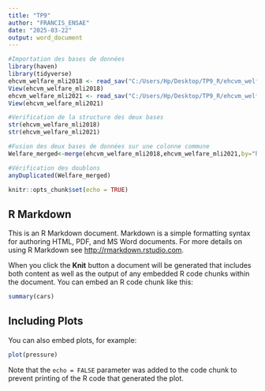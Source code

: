 ---
title: "TP9"
author: "FRANCIS_ENSAE"
date: "2025-03-22"
output: word_document
---
```{r}
#Importation des bases de données 
library(haven)
library(tidyverse)
ehcvm_welfare_mli2018 <- read_sav("C:/Users/Hp/Desktop/TP9_R/ehcvm_welfare_mli2018.sav")
View(ehcvm_welfare_mli2018)
ehcvm_welfare_mli2021 <- read_sav("C:/Users/Hp/Desktop/TP9_R/ehcvm_welfare_mli2021.sav")
View(ehcvm_welfare_mli2021)
```


```{r}
#Verification de la structure des deux bases
str(ehcvm_welfare_mli2018)
str(ehcvm_welfare_mli2021)

```


```{r}
#Fusion des deux bases de données sur une colonne commune
Welfare_merged<-merge(ehcvm_welfare_mli2018,ehcvm_welfare_mli2021,by="hhid",all = TRUE)
```


```{r}
#Vérification des doublons 
anyDuplicated(Welfare_merged)
```

```{r setup, include=FALSE}
knitr::opts_chunk$set(echo = TRUE)
```

## R Markdown

This is an R Markdown document. Markdown is a simple formatting syntax for authoring HTML, PDF, and MS Word documents. For more details on using R Markdown see <http://rmarkdown.rstudio.com>.

When you click the **Knit** button a document will be generated that includes both content as well as the output of any embedded R code chunks within the document. You can embed an R code chunk like this:

```{r cars}
summary(cars)
```

## Including Plots

You can also embed plots, for example:

```{r pressure, echo=FALSE}
plot(pressure)
```

Note that the `echo = FALSE` parameter was added to the code chunk to prevent printing of the R code that generated the plot.
